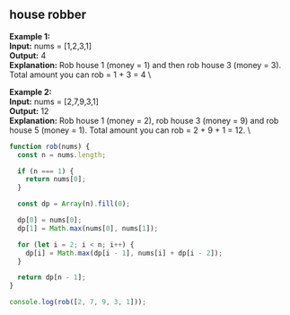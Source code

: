 
## house robber

**Example 1:** \
**Input:** nums = [1,2,3,1] \
**Output:** 4 \
**Explanation:** Rob house 1 (money = 1) and then rob house 3 (money = 3).
Total amount you can rob = 1 + 3 = 4 \

**Example 2:** \
**Input:** nums = [2,7,9,3,1] \
**Output:** 12 \
**Explanation:** Rob house 1 (money = 2), rob house 3 (money = 9) and rob house 5 (money = 1).
Total amount you can rob = 2 + 9 + 1 = 12. \

```js title="rob"
function rob(nums) {
  const n = nums.length;

  if (n === 1) {
    return nums[0];
  }

  const dp = Array(n).fill(0);

  dp[0] = nums[0];
  dp[1] = Math.max(nums[0], nums[1]);

  for (let i = 2; i < n; i++) {
    dp[i] = Math.max(dp[i - 1], nums[i] + dp[i - 2]);
  }

  return dp[n - 1];
}

console.log(rob([2, 7, 9, 3, 1]));
```

